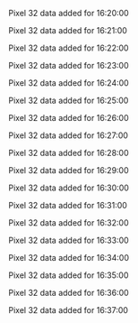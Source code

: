 Pixel 32 data added for 16:20:00

Pixel 32 data added for 16:21:00

Pixel 32 data added for 16:22:00

Pixel 32 data added for 16:23:00

Pixel 32 data added for 16:24:00

Pixel 32 data added for 16:25:00

Pixel 32 data added for 16:26:00

Pixel 32 data added for 16:27:00

Pixel 32 data added for 16:28:00

Pixel 32 data added for 16:29:00

Pixel 32 data added for 16:30:00

Pixel 32 data added for 16:31:00

Pixel 32 data added for 16:32:00

Pixel 32 data added for 16:33:00

Pixel 32 data added for 16:34:00

Pixel 32 data added for 16:35:00

Pixel 32 data added for 16:36:00

Pixel 32 data added for 16:37:00

